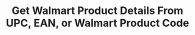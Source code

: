 ---
title: "Get Walmart Product Details From UPC, EAN, or Walmart Product Code"
openapi: "GET /walmart-product"
description: "This endpoint accepts a upc, ean, or walmart product code and returns the matching walmart product code and basic product details."
sidebarTitle: "Get Walmart Product Details"
---